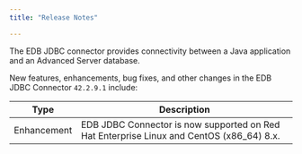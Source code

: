 ```yaml
---
title: "Release Notes"

---
```


The EDB JDBC connector provides connectivity between a Java application and an Advanced Server database.

New features, enhancements, bug fixes, and other changes in the EDB JDBC Connector `42.2.9.1` include:

| Type           | Description                                                                               |
| -------------- | ----------------------------------------------------------------------------------------- |
| Enhancement    | EDB JDBC Connector is now supported on Red Hat Enterprise Linux and CentOS (x86_64) 8.x.  |